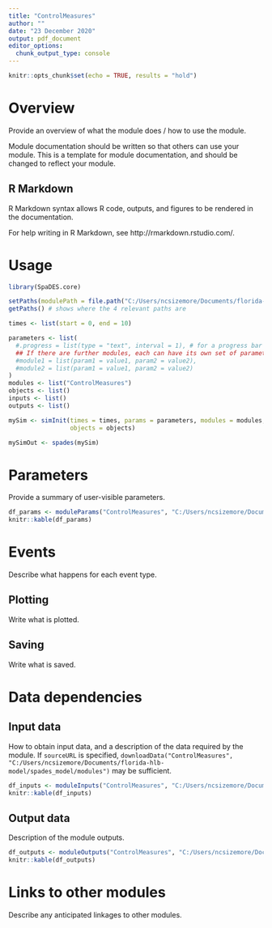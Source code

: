 ---
title: "ControlMeasures"
author: ""
date: "23 December 2020"
output: pdf_document
editor_options:
  chunk_output_type: console
---

```{r setup, include=FALSE}
knitr::opts_chunk$set(echo = TRUE, results = "hold")
```

# Overview

Provide an overview of what the module does / how to use the module.

Module documentation should be written so that others can use your module.
This is a template for module documentation, and should be changed to reflect your module.

## R Markdown

R Markdown syntax allows R code, outputs, and figures to be rendered in the documentation.

For help writing in R Markdown, see http://rmarkdown.rstudio.com/.

# Usage

```{r module_usage}
library(SpaDES.core)

setPaths(modulePath = file.path("C:/Users/ncsizemore/Documents/florida-hlb-model/spades_model/modules"))
getPaths() # shows where the 4 relevant paths are

times <- list(start = 0, end = 10)

parameters <- list(
  #.progress = list(type = "text", interval = 1), # for a progress bar
  ## If there are further modules, each can have its own set of parameters:
  #module1 = list(param1 = value1, param2 = value2),
  #module2 = list(param1 = value1, param2 = value2)
)
modules <- list("ControlMeasures")
objects <- list()
inputs <- list()
outputs <- list()

mySim <- simInit(times = times, params = parameters, modules = modules,
                 objects = objects)

mySimOut <- spades(mySim)
```

# Parameters

Provide a summary of user-visible parameters.

```{r moduleParams, echo = FALSE}
df_params <- moduleParams("ControlMeasures", "C:/Users/ncsizemore/Documents/florida-hlb-model/spades_model/modules")
knitr::kable(df_params)
```

# Events

Describe what happens for each event type.

## Plotting

Write what is plotted.

## Saving

Write what is saved.

# Data dependencies

## Input data

How to obtain input data, and a description of the data required by the module.
If `sourceURL` is specified, `downloadData("ControlMeasures", "C:/Users/ncsizemore/Documents/florida-hlb-model/spades_model/modules")` may be sufficient.

```{r moduleInputs, echo = FALSE}
df_inputs <- moduleInputs("ControlMeasures", "C:/Users/ncsizemore/Documents/florida-hlb-model/spades_model/modules")
knitr::kable(df_inputs)
```

## Output data

Description of the module outputs.

```{r moduleOutputs, echo = FALSE}
df_outputs <- moduleOutputs("ControlMeasures", "C:/Users/ncsizemore/Documents/florida-hlb-model/spades_model/modules")
knitr::kable(df_outputs)
```

# Links to other modules

Describe any anticipated linkages to other modules.
